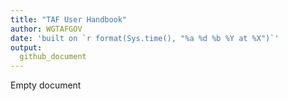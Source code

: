 ```yaml
---
title: "TAF User Handbook"
author: WGTAFGOV
date: 'built on `r format(Sys.time(), "%a %d %b %Y at %X")`'
output:
  github_document
---
```


Empty document